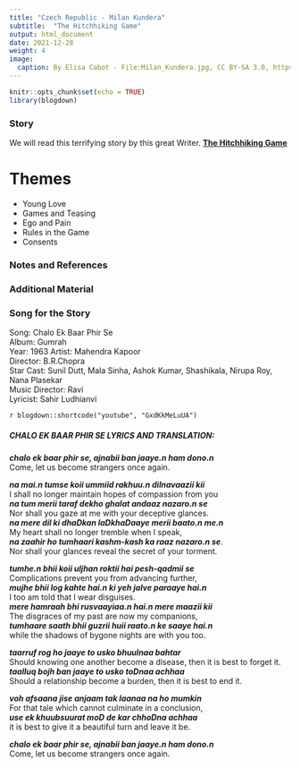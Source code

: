 ```yaml
---
title: "Czech Republic - Milan Kundera"
subtitle:  "The Hitchhiking Game"
output: html_document
date: 2021-12-28
weight: 4
image:
  caption: By Elisa Cabot - File:Milan_Kundera.jpg, CC BY-SA 3.0, https://commons.wikimedia.org/w/index.php?curid=29640609
---
```


```r
knitr::opts_chunk$set(echo = TRUE)
library(blogdown)
```






### Story

We will read this terrifying story by this great Writer. <u>[**The Hitchhiking Game**](/pdf/ISTW/MilanKundera-hitchhiking.pdf)</u>


# Themes

- Young Love
- Games and Teasing
- Ego and Pain
- Rules in the Game
- Consents


### Notes and References


### Additional Material


### Song for the Story

Song: Chalo Ek Baar Phir Se  
Album: Gumrah  
Year: 1963
Artist: Mahendra Kapoor  
Director: B.R.Chopra  
Star Cast: Sunil Dutt, Mala Sinha, Ashok Kumar, Shashikala, Nirupa Roy, Nana Plasekar  
Music Director: Ravi  
Lyricist: Sahir Ludhianvi  

`r blogdown::shortcode("youtube", "GxdKkMeLuUA")`

##### CHALO EK BAAR PHIR SE LYRICS AND TRANSLATION:
***chalo ek baar phir se, ajnabii ban jaaye.n ham dono.n***  
Come, let us become strangers once again.  

***na mai.n tumse koii ummiid rakhuu.n dilnavaazii kii***  
I shall no longer maintain hopes of compassion from you  
***na tum merii taraf dekho ghalat andaaz nazaro.n se***  
Nor shall you gaze at me with your deceptive glances.   
***na mere dil ki dhaDkan laDkhaDaaye merii baato.n me.n***  
My heart shall no longer tremble when I speak,   
***na zaahir ho tumhaari kashm-kash ka raaz nazaro.n se***.  
Nor shall your glances reveal the secret of your torment.  

***tumhe.n bhii koii uljhan roktii hai pesh-qadmii se***  
Complications prevent you from advancing further,  
***mujhe bhii log kahte hai.n ki yeh jalve paraaye hai.n***  
I too am told that I wear disguises.   
***mere hamraah bhi rusvaayiaa.n hai.n mere maazii kii***  
The disgraces of my past are now my companions,  
***tumhaare saath bhii guzrii huii raato.n ke saaye hai.n***  
while the shadows of bygone nights are with you too.  

***taarruf rog ho jaaye to usko bhuulnaa bahtar***  
Should knowing one another become a disease, then it is best to forget it.   
***taalluq bojh ban jaaye to usko toDnaa achhaa***  
Should a relationship become a burden, then it is best to end it.   

***voh afsaana jise anjaam tak laanaa na ho mumkin***   
For that tale which cannot culminate in a conclusion,   
***use ek khuubsuurat moD de kar chhoDna achhaa***   
it is best to give it a beautiful turn and leave it be.   

***chalo ek baar phir se, ajnabii ban jaaye.n ham dono.n***   
Come, let us become strangers once again. 
